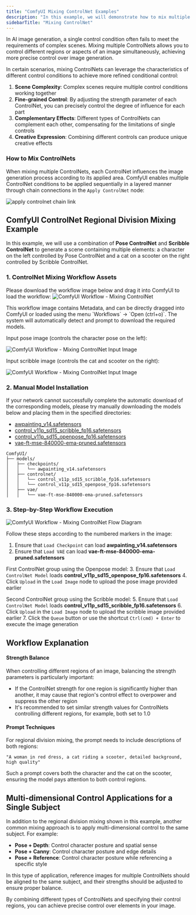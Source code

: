 ```yaml
---
title: "ComfyUI Mixing ControlNet Examples"
description: "In this example, we will demonstrate how to mix multiple ControlNets and learn to use multiple ControlNet models to control image generation"
sidebarTitle: "Mixing ControlNet"
---
```


In AI image generation, a single control condition often fails to meet the requirements of complex scenes. Mixing multiple ControlNets allows you to control different regions or aspects of an image simultaneously, achieving more precise control over image generation.

In certain scenarios, mixing ControlNets can leverage the characteristics of different control conditions to achieve more refined conditional control:
1. **Scene Complexity**: Complex scenes require multiple control conditions working together
2. **Fine-grained Control**: By adjusting the strength parameter of each ControlNet, you can precisely control the degree of influence for each part
3. **Complementary Effects**: Different types of ControlNets can complement each other, compensating for the limitations of single controls
4. **Creative Expression**: Combining different controls can produce unique creative effects

### How to Mix ControlNets

When mixing multiple ControlNets, each ControlNet influences the image generation process according to its applied area. ComfyUI enables multiple ControlNet conditions to be applied sequentially in a layered manner through chain connections in the `Apply ControlNet` node:

![apply controlnet chain link](/images/tutorial/controlnet/apply_controlnet_chain_link.jpg)

## ComfyUI ControlNet Regional Division Mixing Example

In this example, we will use a combination of **Pose ControlNet** and **Scribble ControlNet** to generate a scene containing multiple elements: a character on the left controlled by Pose ControlNet and a cat on a scooter on the right controlled by Scribble ControlNet.

### 1. ControlNet Mixing Workflow Assets

Please download the workflow image below and drag it into ComfyUI to load the workflow:
![ComfyUI Workflow - Mixing ControlNet](https://raw.githubusercontent.com/Comfy-Org/example_workflows/main/controlnet/mixing_controlnets.png)

<Tip>
This workflow image contains Metadata, and can be directly dragged into ComfyUI or loaded using the menu `Workflows` -> `Open (ctrl+o)`. The system will automatically detect and prompt to download the required models.
</Tip>

Input pose image (controls the character pose on the left):

![ComfyUI Workflow - Mixing ControlNet Input Image](https://raw.githubusercontent.com/Comfy-Org/example_workflows/main/controlnet/mixing_controlnets_input.png)

Input scribble image (controls the cat and scooter on the right):

![ComfyUI Workflow - Mixing ControlNet Input Image](https://raw.githubusercontent.com/Comfy-Org/example_workflows/main/controlnet/mixing_controlnets_input_scribble.png)

### 2. Manual Model Installation

<Note>
If your network cannot successfully complete the automatic download of the corresponding models, please try manually downloading the models below and placing them in the specified directories:
</Note>

- [awpainting_v14.safetensors](https://civitai.com/api/download/models/624939?type=Model&format=SafeTensor&size=full&fp=fp16)
- [control_v11p_sd15_scribble_fp16.safetensors](https://huggingface.co/comfyanonymous/ControlNet-v1-1_fp16_safetensors/resolve/main/control_v11p_sd15_scribble_fp16.safetensors?download=true)
- [control_v11p_sd15_openpose_fp16.safetensors](https://huggingface.co/comfyanonymous/ControlNet-v1-1_fp16_safetensors/resolve/main/control_v11p_sd15_openpose_fp16.safetensors?download=true)
- [vae-ft-mse-840000-ema-pruned.safetensors](https://huggingface.co/stabilityai/sd-vae-ft-mse-original/resolve/main/vae-ft-mse-840000-ema-pruned.safetensors?download=true)

```
ComfyUI/
├── models/
│   ├── checkpoints/
│   │   └── awpainting_v14.safetensors
│   ├── controlnet/
│   │   └── control_v11p_sd15_scribble_fp16.safetensors
│   │   └── control_v11p_sd15_openpose_fp16.safetensors
│   ├── vae/
│   │   └── vae-ft-mse-840000-ema-pruned.safetensors
```

### 3. Step-by-Step Workflow Execution

![ComfyUI Workflow - Mixing ControlNet Flow Diagram](/images/tutorial/controlnet/flow_diagram_mixing_controlnet.jpg)

Follow these steps according to the numbered markers in the image:

1. Ensure that `Load Checkpoint` can load **awpainting_v14.safetensors**
2. Ensure that `Load VAE` can load **vae-ft-mse-840000-ema-pruned.safetensors**

First ControlNet group using the Openpose model:
3. Ensure that `Load ControlNet Model` loads **control_v11p_sd15_openpose_fp16.safetensors**
4. Click `Upload` in the `Load Image` node to upload the pose image provided earlier

Second ControlNet group using the Scribble model:
5. Ensure that `Load ControlNet Model` loads **control_v11p_sd15_scribble_fp16.safetensors**
6. Click `Upload` in the `Load Image` node to upload the scribble image provided earlier
7. Click the `Queue` button or use the shortcut `Ctrl(cmd) + Enter` to execute the image generation

## Workflow Explanation

#### Strength Balance

When controlling different regions of an image, balancing the strength parameters is particularly important:
- If the ControlNet strength for one region is significantly higher than another, it may cause that region's control effect to overpower and suppress the other region
- It's recommended to set similar strength values for ControlNets controlling different regions, for example, both set to 1.0

#### Prompt Techniques

For regional division mixing, the prompt needs to include descriptions of both regions:

```
"A woman in red dress, a cat riding a scooter, detailed background, high quality"
```

Such a prompt covers both the character and the cat on the scooter, ensuring the model pays attention to both control regions.

## Multi-dimensional Control Applications for a Single Subject

In addition to the regional division mixing shown in this example, another common mixing approach is to apply multi-dimensional control to the same subject. For example:

- **Pose + Depth**: Control character posture and spatial sense
- **Pose + Canny**: Control character posture and edge details
- **Pose + Reference**: Control character posture while referencing a specific style

In this type of application, reference images for multiple ControlNets should be aligned to the same subject, and their strengths should be adjusted to ensure proper balance.

By combining different types of ControlNets and specifying their control regions, you can achieve precise control over elements in your image.
